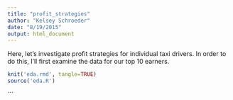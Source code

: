 ```yaml
---
title: "profit_strategies"
author: "Kelsey Schroeder"
date: "8/19/2015"
output: html_document
---
```


Here, let's investigate profit strategies for individual taxi drivers.  In order to do this, I'll first examine the data for our top 10 earners.

```r
knit('eda.rmd', tangle=TRUE)
source('eda.R')
```

```
